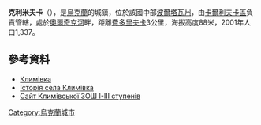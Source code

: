 {{coord|49|19|16|N|35|7|41|E|scale:100000_region:UA|display=title}}

'''克利米夫卡'''（{{lang-uk|Климівка}}），是[[烏克蘭|烏克蘭]]的城鎮，位於該國中部[[波爾塔瓦州|波爾塔瓦州]]，由[[卡爾利夫卡區|卡爾利夫卡區]]負責管轄，處於[[奧爾奇克河|奧爾奇克河]]畔，距離[[費多里夫卡_(卡爾利夫卡區)|費多里夫卡]]3公里，海拔高度88米，2001年人口1,337。

==參考資料==
*[http://w1.c1.rada.gov.ua/pls/z7502/A005?rdat1=05.12.2012&rf7571=25277 Климівка ]{{dead link|date=2017年11月 |bot=InternetArchiveBot |fix-attempted=yes }}
* [http://klymivka.hmarka.net/ Історія села Климівка]{{dead link|date=2017年11月 |bot=InternetArchiveBot |fix-attempted=yes }}
* [http://atest.at.ua/ Сайт Климівської ЗОШ І-ІІІ ступенів]{{Wayback|url=http://atest.at.ua/ |date=20160714162027 }}

{{Ukraine-geo-stub}}
[[Category:烏克蘭城市|Category:烏克蘭城市]]